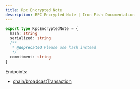 ```yaml
---
title: Rpc Encrypted Note
description: RPC Encrypted Note | Iron Fish Documentation
---
```

```typescript
export type RpcEncryptedNote = {
  hash: string
  serialized: string
  /**
   * @deprecated Please use hash instead
   */
  commitment: string
}

```

Endpoints: 
- [chain/broadcastTransaction](/developers/documentation/rpc/chain/broadcast_transaction)